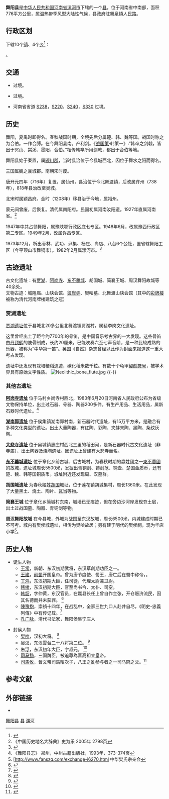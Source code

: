 {{Infobox China County
|Belong = [[河南省|河南省]][[漯河市|漯河市]]
}}

'''舞阳县'''是[[中华人民共和国|中华人民共和国]][[河南省|河南省]][[漯河市|漯河市]]下辖的一个[[县|县]]，位于河南省中南部，面积 776平方公里，属温热带季风型大陆性气候，县政府驻舞泉镇人民路。

== 行政区划 ==
{{PAGENAMEBASE}}下辖10个[[行政建制镇|镇]]、4个[[乡_(中华人民共和国)|乡]]<ref>{{PRC admin/ref sgc|41/11/21}}</ref>：

{{PRC admin/children|41/11/21}}。

== 交通 ==
* {{中国高速公路名|G36}}过境。
* {{中国国道名|240}}过境。
* 河南省省道 [[238省道_(河南省)|S238]]，[[220省道_(河南省)|S220]]，[[240省道_(河南省)|S240]]，[[330省道_(河南省)|S330]] 过境。

==历史==
舞阳，夏禹时即得名。春秋战国时期，全境先后分属楚、韩、魏等国。战国时称之为合伯。一作合膊。在今舞阳县南。产利剑。《[[战国策|战国策]]·韩策一》:“韩卒之剑戟，皆出于冥山、棠溪、墨阳、合伯。”相传韩卒所用剑戟，都出于合伯等地。

舞阳县始于秦置，属[[颍川郡|颍川郡]]，当时县治位于今县城西北，因位于舞水之阳而得名。

三国属魏之襄城郡。南朝宋时废。

唐开元四年（716年）复置，属仙州，县治位于今北舞渡镇，后改属许州（738年），818年县治改至吴城。

北宋时属颍昌府。金时（1208年）移县治于今地，属裕州。

蒙元间曾废，后恢复。清代属南阳府。民国初属河南汝阳道。1927年直属河南省。<ref>《中国历史地名大辞典》史为乐 2005年  2798页</ref>

1947年中共占领舞阳，属豫陕鄂行政区底七专区。1948年6月，改属豫西行政区第二专区。1949年2月，改属许昌专区。

1973年12月，析出枣林、武功、尹集、杨庄、尚店、八台6个公社，置省辖舞阳工区（今平顶山市[[舞钢市|舞钢市]]）。1982年2月属漯河市。<ref>{{Cite web |url=http://www.wuyang.gov.cn/module/wuyanggaikuang.do?flag=lishiwenhua |title=舞阳县人民政府网站-历史文化 |access-date=2017-07-12 |archive-url=https://web.archive.org/web/20170117201556/http://www.wuyang.gov.cn/module/wuyanggaikuang.do?flag=lishiwenhua |archive-date=2017-01-17 |dead-url=yes }}</ref>

==古迹遗址==
古文化遗址：有[[賈湖遺址|贾湖]]、[[阿岗寺遗址|阿岗寺]]、[[东不羹故城|东不羹城]]、胡国城、简襄王城、周汉舞阳故城等40余处。<br>

文物古迹：城隍庙、山陕会馆、[[舞阳彼岸寺大殿|彼岸寺]]、樊哙墓、北舞渡山陕会馆（其中的[[山陕会馆牌楼|彩牌楼]]被称为清代河南牌楼建筑之冠）
===贾湖遗址===
{{main|賈湖遺址}}
[[贾湖遗址|贾湖遗址]]位于县城北20多公里北舞渡镇贾湖村，属裴李岗文化遗址。

这里曾经出土了距今约7700年的骨笛，是中国音乐考古界的一大发现。这些骨笛由[[丹顶鹤|丹顶鹤]]的肢骨制成，长约20厘米，已能吹奏六至七声音阶，是一种比较成熟的乐器，被称为“中华第一笛”。[[英国|英国]]《自然》杂志曾经以此作为封面来报道这一重大考古发现。

遗址中还发现有栽培粳稻遗迹，碳化稻米数千粒。有数十个龟甲[[贾湖契刻符号|契刻符号]]，被学术界具有原始文字性质。
[[File:Neolithic_bone_flute.jpg|thumb]]
{{-}}

===其他古遗址===

'''[[阿岗寺遗址|阿岗寺遗址]]''' 位于马村乡岗寺村西北，1983年6月20日河南省人民政府公布为省级文物保持单位，出土过石器、骨器、陶器200多件，有生产用品、生活用品，属新石器时代遗址。<ref>《舞阳县志》 郑州，中州古籍出版社，1993年，373-374页</ref>

'''[[湖南郭遗址|湖南郭遗址]]''' 位于侯集镇湖南郭村南，新石器时代遗址，有15万平方米，是融合有多种文化类型的遗址。出土大量陶器，有红陶、彩陶、夹蚌末陶、黑陶、条纹灰陶。

'''[[大悲寺遗址|大悲寺遗址]]''' 位于吴城镇惠庄村西北三里的稻田河，是新石器时代古文化遗址（非寺庙），出土陶器及烧陶遗址。因遗址上曾建有大悲寺而名。

'''[[东不羹故城|东不羹城遗址]]''' 位于章化乡前古城、后古城村，为春秋时期的嬴姓國之一[[東不羹國|東不羹國]]的故城，遗址城周长5500米，发掘出青铜剑、铸剑范、铜壶、楚国金质币，还有楚、魏、韩等国铜质币。城址附近还发现周、汉墓群。

'''胡国城遗址''' 为春秋姬姓[[胡國_(姬姓)|胡国]]城址，位于莲花镇胡城集村，周长1360米。在此发现了大量黑土、烧土、陶片、瓦当等物。

'''简襄王城''' 位于章化乡简城村东南，城墙已无痕迹，但在旁边沙河岸发现夯土层，出土过战国墓、陶器、青铜剑等物。

'''周汉舞阳故城''' 在今县城，外城为战国至东汉故城，周长6500米，内城建成时期已不可考。城内有樊侯城遗址，相传为樊哙故居；另有建于明代的樊侯祠，现为华店小学<ref>[http://www.fanszq.com/exchange-i6270.html {{Wayback|url=http://www.fanszq.com/exchange-i6270.html |date=20210411062337 }}  中华樊氏宗亲会</ref>。

==历史人物==
*诞生人物
**[[王常_(东汉)|王常]]，新朝、东汉初期武将，东汉草創期功臣之一。
**[[王建_(前蜀)|王建]]，[[前蜀|前蜀]]开国皇帝。曾为唐节度使、蜀王，唐亡后在蜀中称帝，。
**[[丁鸿|丁鸿]]，东汉初期大臣，任司徒，代理太尉兼卫尉。
**[[韩棱|韩棱]]，东汉初期大臣，官至尚书令、太仆、司空。
**[[韓韶|韩韶]]，字仲黄，东汉官员，在赢县长任上曾自作主张，开仓赈济流民，因其名德而并未获罪。 <ref name="参考">{{cite web |url=https://zh.wikisource.org/wiki/%E5%BE%8C%E6%BC%A2%E6%9B%B8/%E5%8D%B762 |title=後漢書/卷62荀韓鍾陳列傳第五十二 |quote=韓韶字仲黃，穎川舞陽人也 |access-date=2019-06-17 |archive-date=2021-02-21 |archive-url=https://web.archive.org/web/20210221214332/https://zh.wikisource.org/wiki/%E5%BE%8C%E6%BC%A2%E6%9B%B8/%E5%8D%B762 |dead-url=no }}</ref>
**[[陳豫抱|陳豫抱]]，崇禎十四年，在战乱中，全家三世九口人赴井自尽，《明史-忠義列傳》中有传记载。<ref>{{cite web |url=https://zh.wikisource.org/wiki/%E6%98%8E%E5%8F%B2/%E5%8D%B7293 |title=列傳第一百八十一　忠義五 |access-date=2019-06-17 |archive-date=2021-02-21 |archive-url=https://web.archive.org/web/20210221214335/https://zh.wikisource.org/wiki/%E6%98%8E%E5%8F%B2/%E5%8D%B7293 |dead-url=no }}</ref>
**[[孔广脉|孔广脉]]，清代书法家，舞阳侯集宁庄人

*封侯人物
**[[樊哙|樊哙]]，汉初大将。 <ref>{{cite web |url=https://zh.wikisource.org/wiki/%E5%8F%B2%E8%A8%98/%E5%8D%B7095 |title=史記 卷095 |access-date=2017-07-12 |archive-date=2021-02-21 |archive-url=https://web.archive.org/web/20210221214342/https://zh.wikisource.org/wiki/%E5%8F%B2%E8%A8%98/%E5%8D%B7095 |dead-url=no }}</ref>
**[[吳漢_(漢朝)|吴汉]]，东汉雲台二十八将第二位。 <ref>{{cite web |url=https://zh.wikisource.org/wiki/%E5%BE%8C%E6%BC%A2%E6%9B%B8/%E5%8D%B718 |title=後漢書 卷18 |access-date=2017-07-12 |archive-date=2021-02-21 |archive-url=https://web.archive.org/web/20210221214346/https://zh.wikisource.org/wiki/%E5%BE%8C%E6%BC%A2%E6%9B%B8/%E5%8D%B718 |dead-url=no }}</ref>
**[[朱浮|朱浮]]，东汉初年大臣，字叔元。 <ref>{{cite web |url=https://zh.wikisource.org/wiki/%E5%BE%8C%E6%BC%A2%E6%9B%B8/%E5%8D%B733#朱浮 |title=後漢書/卷33朱冯虞郑周列传第二十三] |quote=建武二年，封舞陽侯，食三縣 |access-date=2019-06-17 |archive-date=2021-02-21 |archive-url=https://web.archive.org/web/20210221214351/https://zh.wikisource.org/wiki/%E5%BE%8C%E6%BC%A2%E6%9B%B8/%E5%8D%B733#朱浮 |dead-url=no }}</ref>
**[[司马懿|司马懿]]，三国魏臣，被追尊為晋高祖宣皇帝。
**[[司馬攸|司馬攸]]，晉文帝司馬昭次子，八王之亂参与者之一司马冏之父。<ref>{{cite web |url=https://zh.wikisource.org/wiki/%E6%99%89%E6%9B%B8/%E5%8D%B7038#%E6%96%87%E5%85%AD%E7%8E%8B#文六王 |title=晉書/卷038#文六王 |quote=攸年十歲，哀動左右，大見稱歎。襲封舞陽侯 |access-date=2019-06-17 |archive-date=2021-02-21 |archive-url=https://web.archive.org/web/20210221214357/https://zh.wikisource.org/wiki/%E6%99%89%E6%9B%B8/%E5%8D%B7038#%E6%96%87%E5%85%AD%E7%8E%8B |dead-url=no }}</ref>

== 参考文献 ==
{{reflist}}

== 外部链接 ==
* {{Official website|http://www.wuyang.gov.cn/|name=舞阳县人民政府门户网站}}

{{舞阳县行政区划}}
{{漯河市行政区划}}
{{河南行政区划}}

[[category:舞阳县|]]
[[category:漯河区县|县]]
[[category:河南省县份|漯河]]